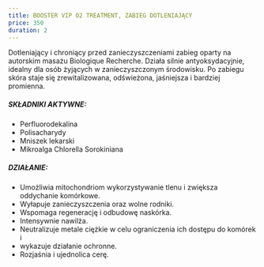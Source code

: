 ---
title: BOOSTER VIP O2 TREATMENT, ZABIEG DOTLENIAJĄCY
price: 350
duration: 2
---

Dotleniający i chroniący przed zanieczyszczeniami zabieg oparty na autorskim
masażu Biologique Recherche. Działa silnie antyoksydacyjnie, idealny dla osób
żyjących w zanieczyszczonym środowisku. Po zabiegu skóra staje się
zrewitalizowana, odświeżona, jaśniejsza i bardziej promienna.

##### SKŁADNIKI AKTYWNE:

- Perfluorodekalina
- Polisacharydy
- Mniszek lekarski
- Mikroalga Chlorella Sorokiniana

##### DZIAŁANIE:

- Umożliwia mitochondriom wykorzystywanie tlenu i zwiększa oddychanie komórkowe.
- Wyłapuje zanieczyszczenia oraz wolne rodniki.
- Wspomaga regenerację i odbudowę naskórka.
- Intensywnie nawilża.
- Neutralizuje metale ciężkie w celu ograniczenia ich dostępu do komórek i
- wykazuje działanie ochronne.
- Rozjaśnia i ujednolica cerę.
